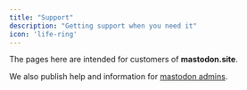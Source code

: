 ```yaml
---
title: "Support"
description: "Getting support when you need it"
icon: 'life-ring'
---
```


The pages here are intended for customers of **mastodon.site**.

We also publish help and information for [mastodon admins](https://docs.mastodon.site/admins).
